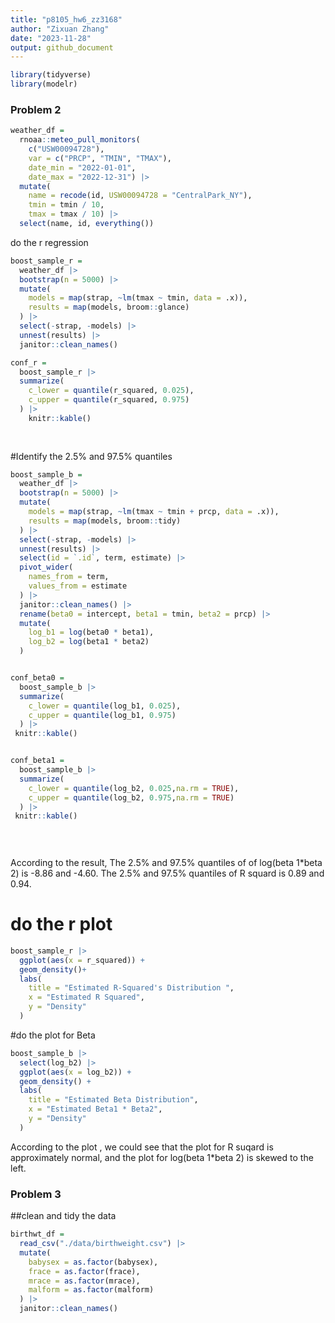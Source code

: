 ```yaml
---
title: "p8105_hw6_zz3168"
author: "Zixuan Zhang"
date: "2023-11-28"
output: github_document
---
```


```r
library(tidyverse)
library(modelr)
```

### Problem 2

```r
weather_df = 
  rnoaa::meteo_pull_monitors(
    c("USW00094728"),
    var = c("PRCP", "TMIN", "TMAX"), 
    date_min = "2022-01-01",
    date_max = "2022-12-31") |>
  mutate(
    name = recode(id, USW00094728 = "CentralPark_NY"),
    tmin = tmin / 10,
    tmax = tmax / 10) |>
  select(name, id, everything())
```

do the r regression

```r
boost_sample_r = 
  weather_df |> 
  bootstrap(n = 5000) |> 
  mutate(
    models = map(strap, ~lm(tmax ~ tmin, data = .x)),
    results = map(models, broom::glance)
  ) |> 
  select(-strap, -models) |> 
  unnest(results) |> 
  janitor::clean_names()

conf_r =
  boost_sample_r |> 
  summarize(
    c_lower = quantile(r_squared, 0.025),
    c_upper = quantile(r_squared, 0.975)
  ) |> 
    knitr::kable()
  
  

```


#Identify the 2.5% and 97.5% quantiles 
```r
boost_sample_b = 
  weather_df |> 
  bootstrap(n = 5000) |> 
  mutate(
    models = map(strap, ~lm(tmax ~ tmin + prcp, data = .x)),
    results = map(models, broom::tidy)
  ) |> 
  select(-strap, -models) |> 
  unnest(results) |>
  select(id = `.id`, term, estimate) |> 
  pivot_wider(
    names_from = term,
    values_from = estimate
  ) |> 
  janitor::clean_names() |> 
  rename(beta0 = intercept, beta1 = tmin, beta2 = prcp) |> 
  mutate(
    log_b1 = log(beta0 * beta1),
    log_b2 = log(beta1 * beta2)
  )


conf_beta0 = 
  boost_sample_b |> 
  summarize(
    c_lower = quantile(log_b1, 0.025),
    c_upper = quantile(log_b1, 0.975)
  ) |> 
 knitr::kable() 


conf_beta1 = 
  boost_sample_b |> 
  summarize(
    c_lower = quantile(log_b2, 0.025,na.rm = TRUE),
    c_upper = quantile(log_b2, 0.975,na.rm = TRUE)
  ) |> 
 knitr::kable() 

  
  
```

According to the result, The 2.5% and 97.5% quantiles of of log(beta 1*beta 2) is -8.86 and -4.60. The 2.5% and 97.5% quantiles of R squard is 0.89 and 0.94. 

# do the r plot

```r
boost_sample_r |> 
  ggplot(aes(x = r_squared)) +
  geom_density()+
  labs(
    title = "Estimated R-Squared's Distribution ",
    x = "Estimated R Squared",
    y = "Density"
  )

```

#do the plot for Beta
```r
boost_sample_b |> 
  select(log_b2) |> 
  ggplot(aes(x = log_b2)) + 
  geom_density() + 
  labs(
    title = "Estimated Beta Distribution",
    x = "Estimated Beta1 * Beta2",
    y = "Density"
  )

```
According to the plot , we could see that the plot for R suqard is approximately normal, and the plot for  log(beta 1*beta 2) is skewed to the left.
 
### Problem 3

##clean and tidy the data
```r
birthwt_df = 
  read_csv("./data/birthweight.csv") |> 
  mutate(
    babysex = as.factor(babysex),
    frace = as.factor(frace),
    mrace = as.factor(mrace),
    malform = as.factor(malform)
  ) |> 
  janitor::clean_names()


  
```

```r

```

